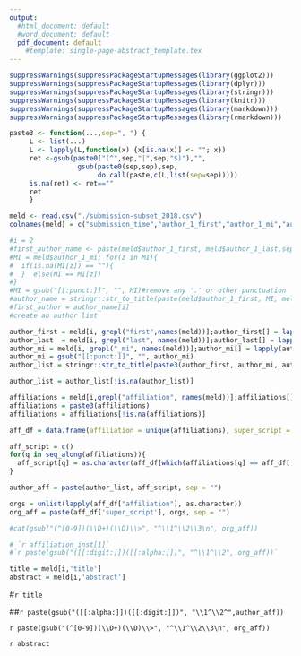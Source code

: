 ```yaml
---
output:
  #html_document: default
  #word_document: default
  pdf_document: default
    #template: single-page-abstract_template.tex
---
```


```r
suppressWarnings(suppressPackageStartupMessages(library(ggplot2)))
suppressWarnings(suppressPackageStartupMessages(library(dplyr)))
suppressWarnings(suppressPackageStartupMessages(library(stringr)))
suppressWarnings(suppressPackageStartupMessages(library(knitr)))
suppressWarnings(suppressPackageStartupMessages(library(markdown)))
suppressWarnings(suppressPackageStartupMessages(library(rmarkdown)))

paste3 <- function(...,sep=", ") {
     L <- list(...)
     L <- lapply(L,function(x) {x[is.na(x)] <- ""; x})
     ret <-gsub(paste0("(^",sep,"|",sep,"$)"),"",
                 gsub(paste0(sep,sep),sep,
                      do.call(paste,c(L,list(sep=sep)))))
     is.na(ret) <- ret==""
     ret
     }
```
```r
meld <- read.csv("./submission-subset_2018.csv")
colnames(meld) = c("submission_time","author_1_first","author_1_mi","author_1_last","email","author_1_affiliation","phone","fax","address","status","moderator","judge","presentation_type","additional_authors","author_2_first","author_2_mi", "author_2_last", "author_2_affiliation","author_3_first", "author_3_mi", "author_3_last", "author_3_affiliation","author_4_first", "author_4_mi", "author_4_last", "author_4_affiliation","author_5_first", "author_5_mi", "author_5_last", "author_5_affiliation","author_6_first", "author_6_mi", "author_6_last", "author_6_affiliation","author_7_first", "author_7_mi", "author_7_last", "author_7_affiliation","author_8_first", "author_8_mi", "author_8_last", "author_8_affiliation","author_9_first", "author_9_mi", "author_9_last", "author_9_affiliation","author_10_first", "author_10_mi", "author_10_last", "author_10_affiliation","title","abstract")

#i = 2
#first_author_name <- paste(meld$author_1_first, meld$author_1_last,sep = "")
#MI = meld$author_1_mi; for(z in MI){
#  if(is.na(MI[z]) == ""){
#  }  else(MI == MI[z])
#}
#MI = gsub("[[:punct:]]", "", MI)#remove any '.' or other punctuation
#author_name = stringr::str_to_title(paste(meld$author_1_first, MI, meld$author_1_last))#standardize the capitalization
#first_author = author_name[i]
#create an author list

author_first = meld[i, grepl("first",names(meld))];author_first[] = lapply(author_first, as.character)
author_last  = meld[i, grepl("last", names(meld))];author_last[] = lapply(author_last, as.character)
author_mi = meld[i, grepl("_mi", names(meld))];author_mi[] = lapply(author_mi, as.character)
author_mi = gsub("[[:punct:]]", "", author_mi)
author_list = stringr::str_to_title(paste3(author_first, author_mi, author_last, sep=" "))

author_list = author_list[!is.na(author_list)]

affiliations = meld[i,grepl("affiliation", names(meld))];affiliations[]= lapply(affiliations, as.character)
affiliations = paste3(affiliations)
affiliations = affiliations[!is.na(affiliations)]

aff_df = data.frame(affiliation = unique(affiliations), super_script = 1:length(unique(affiliations)))

aff_script = c()
for(q in seq_along(affiliations)){
  aff_script[q] = as.character(aff_df[which(affiliations[q] == aff_df[,1]),2])
}

author_aff = paste(author_list, aff_script, sep = "")

orgs = unlist(lapply(aff_df["affiliation"], as.character))
org_aff = paste(aff_df['super_script'], orgs, sep = "")

#cat(gsub("(^[0-9])(\\D+)(\\D)\\>", "^\\1^\\2\\3\n", org_aff))

# `r affiliation_inst[1]`
#`r paste(gsub("([[:digit:]])([[:alpha:]])", "^\\1^\\2", org_aff))`

title = meld[i,'title']
abstract = meld[i,'abstract']
```

#`r title`

##`r paste(gsub("([[:alpha:]])([[:digit:]])", "\\1^\\2^",author_aff))`

`r paste(gsub("(^[0-9])(\\D+)(\\D)\\>", "^\\1^\\2\\3\n", org_aff))`

`r abstract`